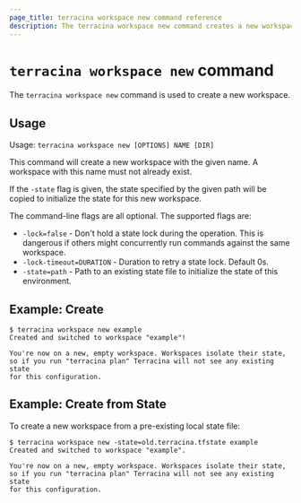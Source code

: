 ```yaml
---
page_title: terracina workspace new command reference
description: The terracina workspace new command creates a new workspace with the specified name.
---
```


# `terracina workspace new` command

The `terracina workspace new` command is used to create a new workspace.

## Usage

Usage: `terracina workspace new [OPTIONS] NAME [DIR]`

This command will create a new workspace with the given name. A workspace with
this name must not already exist.

If the `-state` flag is given, the state specified by the given path
will be copied to initialize the state for this new workspace.

The command-line flags are all optional. The supported flags are:

* `-lock=false` - Don't hold a state lock during the operation. This is
  dangerous if others might concurrently run commands against the same
  workspace.
* `-lock-timeout=DURATION` - Duration to retry a state lock. Default 0s.
* `-state=path`   - Path to an existing state file to initialize the state of this environment.

## Example: Create

```
$ terracina workspace new example
Created and switched to workspace "example"!

You're now on a new, empty workspace. Workspaces isolate their state,
so if you run "terracina plan" Terracina will not see any existing state
for this configuration.
```

## Example: Create from State

To create a new workspace from a pre-existing local state file:

```
$ terracina workspace new -state=old.terracina.tfstate example
Created and switched to workspace "example".

You're now on a new, empty workspace. Workspaces isolate their state,
so if you run "terracina plan" Terracina will not see any existing state
for this configuration.
```

